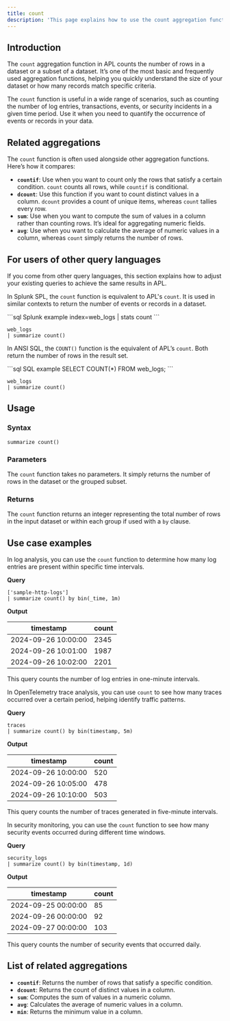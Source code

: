 ```yaml
---
title: count
description: 'This page explains how to use the count aggregation function in APL.'
---
```


## Introduction

The `count` aggregation function in APL counts the number of rows in a dataset or a subset of a dataset. It’s one of the most basic and frequently used aggregation functions, helping you quickly understand the size of your dataset or how many records match specific criteria.

The `count` function is useful in a wide range of scenarios, such as counting the number of log entries, transactions, events, or security incidents in a given time period. Use it when you need to quantify the occurrence of events or records in your data.

## Related aggregations

The `count` function is often used alongside other aggregation functions. Here’s how it compares:

- **`countif`**: Use when you want to count only the rows that satisfy a certain condition. `count` counts all rows, while `countif` is conditional.
- **`dcount`**: Use this function if you want to count distinct values in a column. `dcount` provides a count of unique items, whereas `count` tallies every row.
- **`sum`**: Use when you want to compute the sum of values in a column rather than counting rows. It’s ideal for aggregating numeric fields.
- **`avg`**: Use when you want to calculate the average of numeric values in a column, whereas `count` simply returns the number of rows.

## For users of other query languages

If you come from other query languages, this section explains how to adjust your existing queries to achieve the same results in APL.

<AccordionGroup>
<Accordion title="Splunk SPL users">

In Splunk SPL, the `count` function is equivalent to APL's `count`. It is used in similar contexts to return the number of events or records in a dataset.

<CodeGroup>
```sql Splunk example
index=web_logs | stats count
```

```kusto APL equivalent
web_logs
| summarize count()
```
</CodeGroup>

</Accordion>
<Accordion title="ANSI SQL users">

In ANSI SQL, the `COUNT()` function is the equivalent of APL’s `count`. Both return the number of rows in the result set.

<CodeGroup>
```sql SQL example
SELECT COUNT(*) FROM web_logs;
```

```kusto APL equivalent
web_logs
| summarize count()
```
</CodeGroup>

</Accordion>
</AccordionGroup>

## Usage

### Syntax

```kusto
summarize count()
```

### Parameters

The `count` function takes no parameters. It simply returns the number of rows in the dataset or the grouped subset.

### Returns

The `count` function returns an integer representing the total number of rows in the input dataset or within each group if used with a `by` clause.

## Use case examples

<Tabs>
<Tab title="Log analysis">

In log analysis, you can use the `count` function to determine how many log entries are present within specific time intervals.

**Query**

```kusto
['sample-http-logs']
| summarize count() by bin(_time, 1m)
```

**Output**

| timestamp           | count |
|---------------------|-------|
| 2024-09-26 10:00:00 | 2345  |
| 2024-09-26 10:01:00 | 1987  |
| 2024-09-26 10:02:00 | 2201  |

This query counts the number of log entries in one-minute intervals.

</Tab>
<Tab title="OpenTelemetry traces">

In OpenTelemetry trace analysis, you can use `count` to see how many traces occurred over a certain period, helping identify traffic patterns.

**Query**

```kusto
traces
| summarize count() by bin(timestamp, 5m)
```

**Output**

| timestamp           | count |
|---------------------|-------|
| 2024-09-26 10:00:00 | 520   |
| 2024-09-26 10:05:00 | 478   |
| 2024-09-26 10:10:00 | 503   |

This query counts the number of traces generated in five-minute intervals.

</Tab>
<Tab title="Security logs">

In security monitoring, you can use the `count` function to see how many security events occurred during different time windows.

**Query**

```kusto
security_logs
| summarize count() by bin(timestamp, 1d)
```

**Output**

| timestamp           | count |
|---------------------|-------|
| 2024-09-25 00:00:00 | 85    |
| 2024-09-26 00:00:00 | 92    |
| 2024-09-27 00:00:00 | 103   |

This query counts the number of security events that occurred daily.

</Tab>
</Tabs>

## List of related aggregations

- **`countif`**: Returns the number of rows that satisfy a specific condition.
- **`dcount`**: Returns the count of distinct values in a column.
- **`sum`**: Computes the sum of values in a numeric column.
- **`avg`**: Calculates the average of numeric values in a column.
- **`min`**: Returns the minimum value in a column.